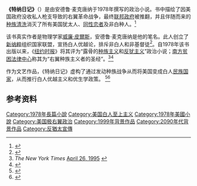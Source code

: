{{noteTA
|1=zh-hans:特纳; zh-hant:透納;
}}

'''《特纳日记》'''（{{lang-en|''The Turner Diaries''}}）是由安德鲁·麦克唐纳于1978年撰写的政治小说。书中描绘了因美国政府没收私人枪支导致的右翼革命战争，最终[[联邦政府|联邦政府]]被推翻，并且伴随而来的[[种族清洗|种族清洗]]消灭了所有美国犹太人、[[同性恋者|同性恋者]]及非白种人。<ref name="ADL-TD">{{Cite news|url=http://www.adl.org/learn/ext_us/Turner_Diaries.asp|title=Extremism: The Turner Diaries|publisher=[[Anti-Defamation_League|Anti-Defamation League]]|accessdate=2007-07-18|year=2007|archive-date=2007-06-30|archive-url=https://web.archive.org/web/20070630214713/http://www.adl.org/learn/ext_us/Turner_Diaries.asp|dead-url=no}}</ref>

该书真实作者是物理学家[[威廉·皮爾斯|威廉·皮爾斯]]，安德鲁·麦克唐纳是他的笔名。此人创立了[[新纳粹|新纳粹]]组织国家联盟，宣扬白人优越论，排斥非白人和非基督徒<ref name="nyttv">{{Cite news|url=http://query.nytimes.com/gst/fullpage.html?res=9505E4DF1631F930A15753C1A9669C8B63|title=Television Review; The Web as Home for Racism and Hate|last=Salamon|first=Julie|date=2000-10-23|work=The New York Times|publisher=Arthur Ochs Sulzberger, Jr.|accessdate=2007-09-05|archive-date=2009-02-17|archive-url=https://web.archive.org/web/20090217015053/http://query.nytimes.com/gst/fullpage.html?res=9505E4DF1631F930A15753C1A9669C8B63|dead-url=no}}</ref>。自1978年该书出版以来，《[[纽约时报|纽约时报]]》将其评为“露骨的[[种族主义|种族主义]]和[[反犹主义|反犹主义]]”政治小说；[[南方贫困法律中心|南方贫困法律中心]]称其为“右翼种族主义者的圣经”。<ref>''The New York Times'' [http://query.nytimes.com/gst/fullpage.html?res=990CE7D7143CF935A15757C0A963958260 April 26, 1995] {{Wayback|url=http://query.nytimes.com/gst/fullpage.html?res=990CE7D7143CF935A15757C0A963958260 |date=20090220163827 }}</ref><ref>{{Cite web|url=http://www.splcenter.org/intel/intelreport/article.jsp?aid=490|title=Southern Poverty Law Center|accessdate=2009-10-16|publisher=Splcenter.org|archive-date=2009-10-18|archive-url=https://web.archive.org/web/20091018155229/http://www.splcenter.org/intel/intelreport/article.jsp?aid=490|dead-url=no}}</ref>

作为文艺作品，《特纳日记》虚构了通过发动种族战争从而将美国变成白人[[民族国家|民族国家]]，从而推行白人优越主义和优生学政策。 <ref name="voice1">{{Cite news|url=http://www.villagevoice.com/news/the-nazi-on-the-bestseller-list-6417005|title=The Nazi on the Bestseller List|last=Harkavy|first=Ward|date=2000-11-15|work=[[The_Village_Voice|The Village Voice]]|publisher=|accessdate=2007-09-05|archive-date=2016-03-28|archive-url=https://web.archive.org/web/20160328010656/http://www.villagevoice.com/news/the-nazi-on-the-bestseller-list-6417005|dead-url=no}}</ref><ref>{{Citation|last=Shinbaum|first=Myrna|title=Q & A on The Turner Diaries|date=1996-05-16|url=http://www.adl.org/presrele/militi_71/2737_71.asp|publisher=Anti-Defamation League}}</ref>

== 参考资料 ==
{{Reflist|2}}

[[Category:1978年長篇小說|Category:1978年長篇小說]]
[[Category:美国白人至上主义|Category:美国白人至上主义]]
[[Category:1978年美國小說|Category:1978年美國小說]]
[[Category:美国极右翼政治|Category:美国极右翼政治]]
[[Category:1999年背景作品|Category:1999年背景作品]]
[[Category:2090年代背景作品|Category:2090年代背景作品]]
[[Category:反猶太宣傳|Category:反猶太宣傳]]